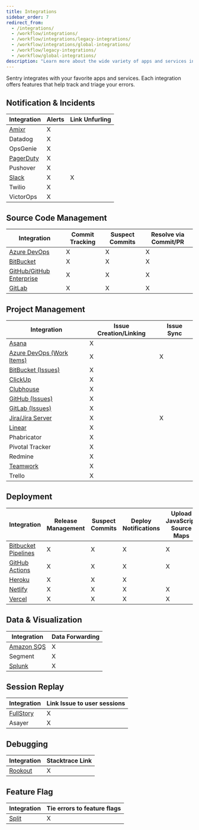 ```yaml
---
title: Integrations
sidebar_order: 7
redirect_from:
  - /integrations/
  - /workflow/integrations/
  - /workflow/integrations/legacy-integrations/
  - /workflow/integrations/global-integrations/
  - /workflow/legacy-integrations/
  - /workflow/global-integrations/
description: "Learn more about the wide variety of apps and services integrated with Sentry."
---
```


Sentry integrates with your favorite apps and services. Each integration offers features that help track and triage your errors.

## Notification & Incidents

| Integration                                   | Alerts | Link Unfurling |
| --------------------------------------------- | ------ | -------------- |
| [Amixr](/integrations/organization-level/amixr/)         | X      |                |
| Datadog                                       | X      |                |
| OpsGenie                                      | X      |                |
| [PagerDuty](/integrations/organization-level/pagerduty/) | X      |                |
| Pushover                                      | X      |                |
| [Slack](/integrations/organization-level/slack/)         | X      | X              |
| Twilio                                        | X      |                |
| VictorOps                                     | X      |                |

## Source Code Management

| Integration                                               | Commit Tracking | Suspect Commits | Resolve via Commit/PR |
| --------------------------------------------------------- | --------------- | --------------- | --------------------- |
| [Azure DevOps](/integrations/organization-level/azure-devops/)       | X               | X               | X                     |
| [BitBucket](/integrations/organization-level/bitbucket/)             | X               | X               | X                     |
| [GitHub/GitHub Enterprise](/integrations/organization-level/github/) | X               | X               | X                     |
| [GitLab](/integrations/organization-level/gitlab/)                   | X               | X               | X                     |

## Project Management

| Integration                                                      | Issue Creation/Linking | Issue Sync |
| ---------------------------------------------------------------- | ---------------------- | ---------- |
| [Asana](/integrations/project-level/asana/)                            | X                      |            |
| [Azure DevOps (Work Items)](/integrations/organization-level/azure-devops/) | X                      | X          |
| [BitBucket (Issues)](/integrations/organization-level/bitbucket/)           | X                      |            |
| [ClickUp](/integrations/organization-level/clickup/)                        | X                      |            |
| [Clubhouse](/integrations/organization-level/clubhouse/)                    | X                      |            |
| [GitHub (Issues)](/integrations/organization-level/github/)                 | X                      |            |
| [GitLab (Issues)](/integrations/organization-level/gitlab/)                 | X                      |            |
| [Jira/Jira Server](/integrations/organization-level/jira/)                  | X                      | X          |
| [Linear](/integrations/organization-level/linear/)                          | X                      |            |
| Phabricator                                                      | X                      |            |
| Pivotal Tracker                                                  | X                      |            |
| Redmine                                                          | X                      |            |
| [Teamwork](/integrations/organization-level/teamwork/)                      | X                      |            |
| Trello                                                           | X                      |            |

## Deployment

| Integration                                                                      | Release Management | Suspect Commits | Deploy Notifications | Upload JavaScript Source Maps |
| -------------------------------------------------------------------------------- | ------------------ | --------------- | -------------------- | ----------------------------- |
| [Bitbucket Pipelines](/product/releases/release-automation/bitbucket-pipelines/) | X                  | X               | X                    | X                             |
| [GitHub Actions](/product/releases/release-automation/github-actions/)           | X                  | X               | X                    | X                             |
| [Heroku](/integrations/project-level/heroku/)                                                                           | X                  | X               | X                    |                               |
| [Netlify](/product/releases/release-automation/netlify/)                         | X                  | X               | X                    | X                             |
| [Vercel](/integrations/organization-level/vercel/)                                          | X                  | X               | X                    | X                             |

## Data & Visualization

| Integration                                     | Data Forwarding |
| ----------------------------------------------- | --------------- |
| [Amazon SQS](/integrations/project-level/amazon-sqs/) | X               |
| Segment                                         | X               |
| [Splunk](/integrations/project-level/splunk/)         | X               |

## Session Replay

| Integration                                                  | Link Issue to user sessions |
| ------------------------------------------------------------ | --------------------------- |
| [FullStory](https://www.npmjs.com/package/@sentry/fullstory) | X                           |
| Asayer                                                       | X                           |

## Debugging

| Integration                               | Stacktrace Link |
| ----------------------------------------- | --------------- |
| [Rookout](/integrations/organization-level/rookout/) | X               |

## Feature Flag

| Integration                           | Tie errors to feature flags |
| ------------------------------------- | --------------------------- |
| [Split](/integrations/organization-level/split/) | X                           |
